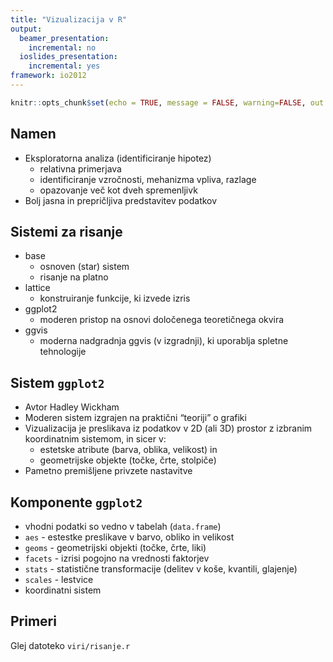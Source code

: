 ```yaml
---
title: "Vizualizacija v R"
output:
  beamer_presentation:
    incremental: no
  ioslides_presentation:
    incremental: yes
framework: io2012
---
```


```r
knitr::opts_chunk$set(echo = TRUE, message = FALSE, warning=FALSE, out.width = "70%")
```

## Namen {.build}

- Eksploratorna analiza (identificiranje hipotez)
    - relativna primerjava
    - identificiranje vzročnosti, mehanizma vpliva, razlage
    - opazovanje več kot dveh spremenljivk
- Bolj jasna in prepričljiva predstavitev podatkov

## Sistemi za risanje {.build}

- base
    - osnoven (star) sistem
    - risanje na platno
- lattice
    - konstruiranje funkcije, ki izvede izris
- ggplot2
    - moderen pristop na osnovi določenega teoretičnega okvira
- ggvis
    - moderna nadgradnja ggvis (v izgradnji), ki uporablja spletne tehnologije

## Sistem ```ggplot2``` {.build}

- Avtor Hadley Wickham
- Moderen sistem izgrajen na praktični "teoriji" o grafiki
- Vizualizacija je preslikava iz podatkov v 2D (ali 3D) prostor z izbranim koordinatnim sistemom, in sicer v:
    - estetske atribute (barva, oblika, velikost) in
    - geometrijske objekte (točke, črte, stolpiče)
- Pametno premišljene privzete nastavitve

## Komponente ```ggplot2``` {.build}

- vhodni podatki so vedno v tabelah (```data.frame```)
- ```aes``` - estestke preslikave v barvo, obliko in velikost
- ```geoms``` - geometrijski objekti (točke, črte, liki)
- ```facets``` - izrisi pogojno na vrednosti faktorjev
- ```stats``` - statistične transformacije (delitev v koše, kvantili, glajenje)
- ```scales``` - lestvice
- koordinatni sistem

## Primeri {.build}

Glej datoteko `viri/risanje.r`
